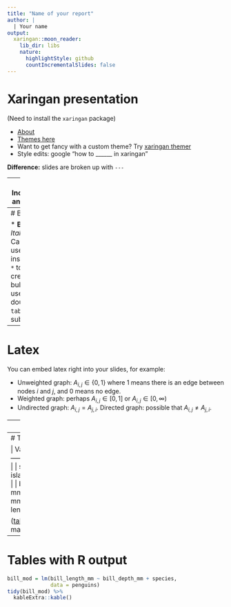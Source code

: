 ```yaml
---
title: "Name of your report"
author: |
  | Your name
output:
  xaringan::moon_reader:
    lib_dir: libs
    nature:
      highlightStyle: github
      countIncrementalSlides: false
---
```


# Xaringan presentation

(Need to install the `xaringan` package)

+ [About](https://bookdown.org/yihui/rmarkdown/xaringan.html)
+ [Themes here](https://github.com/yihui/xaringan/wiki/Themes)
+ Want to get fancy with a custom theme? Try [xaringan themer](https://pkg.garrickadenbuie.com/xaringanthemer/articles/xaringanthemer.html)
+ Style edits: google "how to ______ in xaringan"

**Difference:** slides are broken up with `---`

---
# Including an image


```r
knitr::include_graphics("images/lter_penguins.png")
```

---
# Bullets

* **Bold** 
* *Italic* 
+ Can also use `+` instead of `*` to create the bullets 
    + use a double `tab` to get subbullets 

---
# Latex 

You can embed latex right into your slides, for example:

* Unweighted graph: $A_{i,j} \in \{0,1\}$ where 1 means there is an edge between nodes $i$ and $j$, and 0 means no edge.
* Weighted graph: perhaps $A_{i,j} \in [0,1]$  or $A_{i,j} \in [0,\infty)$ 
* Undirected graph: $A_{i,j} = A_{j,i}$. Directed graph: possible that $A_{i,j} \neq A_{j,i}$.

---
# R code

```r
library(tidyverse)
library(tidymodels)
library(palmerpenguins)
penguins %>%
  ggplot(aes(x = bill_length_mm, y = bill_depth_mm, col = species)) + 
  geom_point(alpha = .7) + 
  theme_minimal(base_family = "serif") + # Custom fonts can be tricky with latex
  scale_color_viridis_d(option = "C", end = .75)
```

---
# Tables by hand

| Variable  | Description | 
| --------  |-------------------------------------------------| 
| species                 | species of penguin   |
| island                  | island where penguin lives |
| bill_length_mm          | bill length in mm |
| bill_depth_mm           | bill depth in mm |
| flipper_length_mm       | flipper length in mm |

([tablesgenerator.com](https://www.tablesgenerator.com) is great for making markdown tables)

---
# Tables with R output

```r
bill_mod = lm(bill_length_mm ~ bill_depth_mm + species, 
              data = penguins)
tidy(bill_mod) %>% 
  kableExtra::kable()
```

